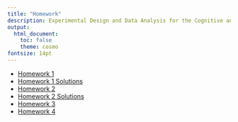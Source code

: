 ```yaml
---
title: "Homework"
description: Experimental Design and Data Analysis for the Cognitive and Brain Sciences
output:
  html_document:
    toc: false
    theme: cosmo
fontsize: 14pt
---
```


- <a href="homework/homework_1.html" target="_blank">Homework 1</a>
- <a href="homework/homework_1_solutions.html" target="_blank">Homework 1 Solutions</a>
- <a href="homework/homework_2.html" target="_blank">Homework 2</a>
- <a href="homework/homework_2_solutions.html" target="_blank">Homework 2 Solutions</a>
- <a href="homework/homework_3.html" target="_blank">Homework 3</a>
- <a href="homework/homework_4.html" target="_blank">Homework 4</a>
